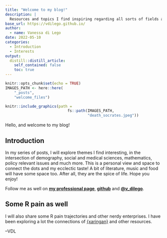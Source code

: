 ```yaml
---
title: "Welcome to my blog!"
description: |
  Resources and topics I find inspiring regarding all sorts of fields and issues
base_url: https://vdilego.github.io/
author:
  - name: Vanessa di Lego
date: 2022-05-10
categories:
  - Introduction
  - Interests
output:
  distill::distill_article:
    self_contained: false
    toc: true
---
```




```r
knitr::opts_chunk$set(echo = TRUE)
IMAGES_PATH <- here::here(
    "_posts",
    "welcome_files")
```

```r
knitr::include_graphics(path =
                            fs::path(IMAGES_PATH,
                                     "death_socrates.jpeg"))

```



Hello, and welcome to my blog!

## Introduction

In my series of posts, I will explore themes I find interesting, in the intersection of demography, social and medical sciences, mathematics, policy relevant issues and much more. This is a personal view and space to connect the dots and my ecclectic taste! A bit of literature, music and food will have some space too. After all, they are the spice of life. Hope you enjoy!

Follow me as well on [**my professional page**](http://www.wittgensteincentre.org/en/staff/member/di-lego.htm), [**github**](https://github.com/vdilego) and [**\@v_dilego**](https://twitter.com/v_dilego).


## Some R pain as well

I will also share some R pain trajectories and other nerdy enterprises. I have been exploring a lot the connections of [{xaringan}](https://github.com/yihui/xaringan) and other resources. 



--VDL

